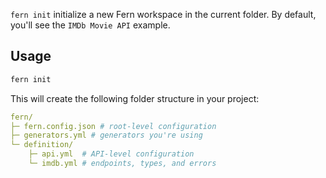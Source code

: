 `fern init` initialize a new Fern workspace in the current folder. By default, you'll see the `IMDb Movie API` example.

## Usage

```bash
fern init
```

This will create the following folder structure in your project:

```yaml
fern/
├─ fern.config.json # root-level configuration
├─ generators.yml # generators you're using
└─ definition/
    ├─ api.yml  # API-level configuration
    └─ imdb.yml # endpoints, types, and errors
```
